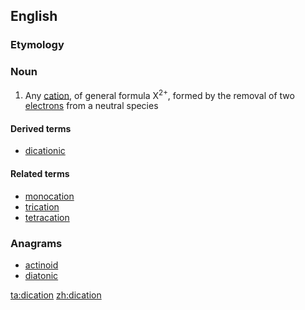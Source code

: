 ==English==

===Etymology===

{{prefix|di|cation|lang=en}}

===Noun===
{{wikipedia}}
{{en-noun}}

# {{context|chemistry|lang=en}} Any [[cation]], of general formula X<sup>2+</sup>, formed by the removal of two [[electron]]s from a neutral species

====Derived terms====
* [[dicationic]]

====Related terms====
* [[monocation]]
* [[trication]]
* [[tetracation]]

===Anagrams===
* [[actinoid#English|actinoid]]
* [[diatonic#English|diatonic]]

[[ta:dication]]
[[zh:dication]]